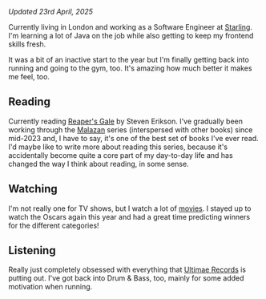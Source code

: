 
<BaseLayout title="Now">

_Updated 23rd April, 2025_

Currently living in London and working as a Software Engineer at [Starling](https://www.starlingbank.com/). I'm learning a lot of Java on the job while also getting to keep my frontend skills fresh.

It was a bit of an inactive start to the year but I'm finally getting back into running and going to the gym, too. It's amazing how much better it makes me feel, too.

## Reading

Currently reading [Reaper's Gale](https://www.goodreads.com/book/show/459064.Reaper_s_Gale) by Steven Erikson. I've gradually been working through the [Malazan](https://en.wikipedia.org/wiki/Malazan_Book_of_the_Fallen) series (interspersed with other books) since mid-2023 and, I have to say, it's one of the best set of books I've ever read. I'd maybe like to write more about reading this series, because it's accidentally become quite a core part of my day-to-day life and has changed the way I think about reading, in some sense.

## Watching

I'm not really one for TV shows, but I watch a lot of [movies](https://letterboxd.com/benslv/). I stayed up to watch the Oscars again this year and had a great time predicting winners for the different categories!

## Listening

Really just completely obsessed with everything that [Ultimae Records](https://ultimae.bandcamp.com/) is putting out. I've got back into Drum & Bass, too, mainly for some added motivation when running.

</BaseLayout>
